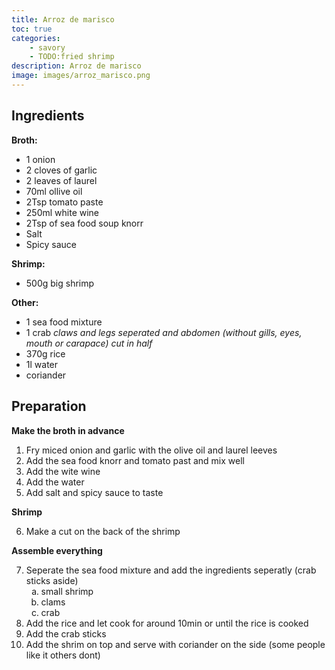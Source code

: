 ```yaml
---
title: Arroz de marisco
toc: true
categories: 
    - savory
    - TODO:fried shrimp
description: Arroz de marisco
image: images/arroz_marisco.png
---
```

## Ingredients

**Broth:**

 - 1 onion
 - 2 cloves of garlic
 - 2 leaves of laurel
 - 70ml ollive oil
 - 2Tsp tomato paste
 - 250ml white wine
 - 2Tsp of sea food soup knorr
 - Salt
 - Spicy sauce

**Shrimp:**

 - 500g big shrimp

**Other:**

 - 1 sea food mixture
 - 1 crab
 *claws and legs seperated and abdomen (without gills, eyes, mouth or carapace) cut in half*
 - 370g rice
 - 1l water
 - coriander

## Preparation

**Make the broth in advance**

1. Fry miced onion and garlic with the olive oil and laurel leeves
2. Add the sea food knorr and tomato past and mix well
3. Add the wite wine
4. Add the water
5. Add salt and spicy sauce to taste

**Shrimp**

6. Make a cut on the back of the shrimp

**Assemble everything**

7. Seperate the sea food mixture and add the ingredients seperatly (crab sticks aside)
    a) small shrimp
    b) clams
    c) crab
8. Add the rice and let cook for around 10min or until the rice is cooked
9. Add the crab sticks
10. Add the shrim on top and serve with coriander on the side (some people like it others dont)

